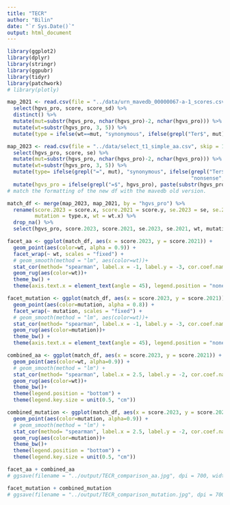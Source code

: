```yaml
---
title: "TECR"
author: "Bilin"
date: "`r Sys.Date()`"
output: html_document
---
```

```r
library(ggplot2)
library(dplyr)
library(stringr)
library(ggpubr)
library(tidyr)
library(patchwork)
# library(plotly)
```


```r
map_2021 <- read.csv(file = "../data/urn_mavedb_00000067-a-1_scores.csv") %>% 
  select(hgvs_pro, score, score_sd) %>% 
  distinct() %>% 
  mutate(mut=substr(hgvs_pro, nchar(hgvs_pro)-2, nchar(hgvs_pro))) %>% 
  mutate(wt=substr(hgvs_pro, 3, 5)) %>% 
  mutate(type = ifelse(wt==mut, "synonymous", ifelse(grepl("Ter$", mut), "nonsense", "missense")))
```

```r
map_2023 <- read.csv(file = "../data/select_t1_simple_aa.csv", skip = 16) %>% 
  select(hgvs_pro, score, se) %>% 
  mutate(mut=substr(hgvs_pro, nchar(hgvs_pro)-2, nchar(hgvs_pro))) %>%
  mutate(wt=substr(hgvs_pro, 3, 5)) %>% 
  mutate(type= ifelse(grepl("=", mut), "synonymous", ifelse(grepl("Ter$", mut), 
                                                            "nonsense", "missense"))) %>% 
  mutate(hgvs_pro = ifelse(grepl("=$", hgvs_pro), paste(substr(hgvs_pro, 1, 5), substr(hgvs_pro, 6, nchar(hgvs_pro) - 1), substr(hgvs_pro,3, 5), sep = ''), hgvs_pro))
# match the formatting of the new df with the mavedb old version.
```

```r
match_df <- merge(map_2023, map_2021, by = "hgvs_pro") %>% 
  rename(score.2023 = score.x, score.2021 = score.y, se.2023 = se, se.2021 = score_sd,
         mutation = type.x, wt = wt.x) %>% 
  drop_na() %>% 
  select(hgvs_pro, score.2023, score.2021, se.2023, se.2021, wt, mutation)
```

```r
facet_aa <- ggplot(match_df, aes(x = score.2023, y = score.2021)) + 
  geom_point(aes(color=wt, alpha = 0.9)) +
  facet_wrap(~ wt, scales = "fixed") +
  # geom_smooth(method = "lm", aes(color=wt))+
  stat_cor(method= "spearman", label.x = -1, label.y = -3, cor.coef.name = "rho", aes(label = after_stat(r.label))) +
  geom_rug(aes(color=wt))+
  theme_bw() +
  theme(axis.text.x = element_text(angle = 45), legend.position = "none")
```

```r
facet_mutation <- ggplot(match_df, aes(x = score.2023, y = score.2021)) + 
  geom_point(aes(color=mutation, alpha = 0.8)) +
  facet_wrap(~ mutation, scales = "fixed") +
  # geom_smooth(method = "lm", aes(color=wt))+
  stat_cor(method= "spearman", label.x = -1, label.y = -3, cor.coef.name = "rho", aes(label = after_stat(r.label))) +
  geom_rug(aes(color=mutation))+
  theme_bw() +
  theme(axis.text.x = element_text(angle = 45), legend.position = "none")

```

```r
combined_aa <- ggplot(match_df, aes(x = score.2023, y = score.2021)) + 
  geom_point(aes(color=wt, alpha=0.9)) +
  # geom_smooth(method = "lm") +
  stat_cor(method= "spearman", label.x = 2.5, label.y = -2, cor.coef.name = "rho",aes(label = ..r.label..)) +
  geom_rug(aes(color=wt))+
  theme_bw()+
  theme(legend.position = "bottom") +
  theme(legend.key.size = unit(0.5, "cm")) 
```

```r
combined_mutation <- ggplot(match_df, aes(x = score.2023, y = score.2021)) + 
  geom_point(aes(color=mutation, alpha=0.9)) +
  # geom_smooth(method = "lm") +
  stat_cor(method= "spearman", label.x = 2.5, label.y = -2, cor.coef.name = "rho",aes(label = ..r.label..)) +
  geom_rug(aes(color=mutation))+
  theme_bw()+
  theme(legend.position = "bottom") +
  theme(legend.key.size = unit(0.5, "cm")) 
```

```r
facet_aa + combined_aa
# ggsave(filename = "../output/TECR_comparison_aa.jpg", dpi = 700, width = 13, height = 8)
```
```r
facet_mutation + combined_mutation
# ggsave(filename = "../output/TECR_comparison_mutation.jpg", dpi = 700, width = 11, height = 6)
```

